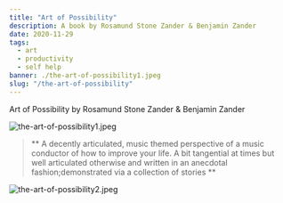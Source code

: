 ---
title: "Art of Possibility"
description: A book by Rosamund Stone Zander & Benjamin Zander
date: 2020-11-29
tags:
  - art
  - productivity
  - self help
banner: ./the-art-of-possibility1.jpeg
slug: "/the-art-of-possibility"
---

Art of Possibility by Rosamund Stone Zander & Benjamin Zander

![the-art-of-possibility1.jpeg](the-art-of-possibility1.jpeg)

> ** A decently articulated, music themed perspective of a music conductor of how to improve your life. A bit tangential at times but well articulated otherwise and written in an anecdotal fashion;demonstrated via a collection of stories **

![the-art-of-possibility2.jpeg](the-art-of-possibility2.jpeg)